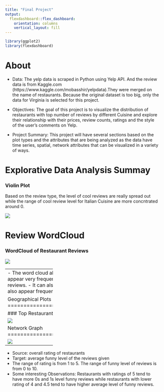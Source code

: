 ```yaml
---
title: "Final Project"
output: 
  flexdashboard::flex_dashboard:
    orientation: columns
    vertical_layout: fill
---
```


```r
library(ggplot2)
library(flexdashboard)

```

About
=======================================================================

- Data:
The yelp data is scraped in Python using Yelp API. And the review data is from Kaggle.com (https://www.kaggle.com/mobasshir/yelpdata).They were merged on the name of restaurants. Because the original dataset is too big, only the data for Virginia is selected for this project.

- Objectives:
The goal of this project is to visualize the distribution of restaurants with top number of reviews by different Cuisine and explore their relationship with their prices, review counts, ratings and the style of the user's comments on Yelp.

- Project Summary:
This project will have several sections based on the plot types and the attributes that are being analyzed as the data have time series, spatial, network attributes that can be visualized in a variety of ways. 



Explorative Data Analysis Summay
=======================================================================

### Violin Plot


Based on the review type, the level of cool reviews are really spread out while the range of cool review level for Italian Cuisine are more concntrated around 0. 




![](images/funny.png)



Review WordCloud
=======================================================================

### WordCloud of Restaurant Reviews

![](images/wordcloud.png)


---------------------
- The word cloud aligns with the expectation that words like "good", "great", "best", "delicious" appear very frequently in the reviews as the popular restaurants tend to have more positive reviews. 
- It can also be noticed that words such as "bar", "drink", "chicken", "fish" and "taco" also appear frequently in the reviews which indicate


Geographical Plots
=======================================================================

### Top Restaurants Distribution in Florida by Review Count

![](images/map.png)




Network Graph
=======================================================================

![](images/networkf.png)

-------------------------

- Source: overall rating of restaurants 
- Target: average funny level of the reviews given
- The range of rating is from 1 to 5. The range of funny level of reviews is from 0 to 10.
- Some interesting Observations: Restaurants with ratings of 5 tend to have more 0s and 1s level funny reviews while restaurants with lower rating of 4 and 4.5 tend to have higher average level of funny reviews.

